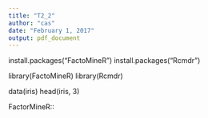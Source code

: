 ```yaml
---
title: "T2_2"
author: "cas"
date: "February 1, 2017"
output: pdf_document
---
```

install.packages("FactoMineR")
install.packages("Rcmdr")

library(FactoMineR)
library(Rcmdr)

data(iris)
head(iris, 3)

FactorMineR::
